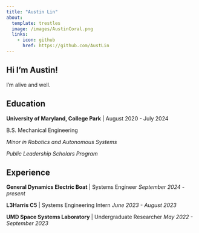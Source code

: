 ```yaml
---
title: "Austin Lin"
about:
  template: trestles
  image: /images/AustinCoral.png
  links:
    - icon: github
      href: https://github.com/AustLin
---
```


## Hi I'm Austin!

I'm alive and well.

## Education

**University of Maryland, College Park** | August 2020 - July 2024

B.S. Mechanical Engineering

*Minor in Robotics and Autonomous Systems*

*Public Leadership Scholars Program*

## Experience

**General Dynamics Electric Boat** | Systems Engineer
*September 2024 - present*

**L3Harris C5** | Systems Engineering Intern
*June 2023 - August 2023*

**UMD Space Systems Laboratory** | Undergraduate Researcher
*May 2022 - September 2023*